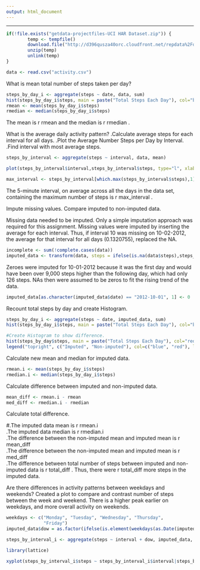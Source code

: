 ```yaml
---
output: html_document
---
```

---
```r
if(!file.exists("getdata-projectfiles-UCI HAR Dataset.zip")) {
        temp <- tempfile()
        download.file("http://d396qusza40orc.cloudfront.net/repdata%2Fdata%2Factivity.zip",temp)
        unzip(temp)
        unlink(temp)
}

data <- read.csv("activity.csv")

```


What is mean total number of steps taken per day?
```r
steps_by_day_i <- aggregate(steps ~ date, data, sum)
hist(steps_by_day_i$steps, main = paste("Total Steps Each Day"), col="blue", xlab="Number of Steps")
rmean <- mean(steps_by_day_i$steps)
rmedian <- median(steps_by_day_i$steps)

```
The  mean  is  r rmean  and the  median  is  r rmedian .

What is the average daily activity pattern?
.Calculate average steps for each interval for all days. 
.Plot the Average Number Steps per Day by Interval. 
.Find interval with most average steps. 


```r
steps_by_interval <- aggregate(steps ~ interval, data, mean)

plot(steps_by_interval$interval,steps_by_interval$steps, type="l", xlab="Interval", ylab="Number of Steps",main="Average Number of Steps per Day by Interval")

max_interval <- steps_by_interval[which.max(steps_by_interval$steps),1]
```

The 5-minute interval, on average across all the days in the data set, containing the maximum number of steps is  r max_interval .

Impute missing values. Compare imputed to non-imputed data.

Missing data needed to be imputed. Only a simple imputation approach was required for this assignment. Missing values were imputed by inserting the average for each interval. Thus, if interval 10 was missing on 10-02-2012, the average for that interval for all days (0.1320755), replaced the NA. 
```r
incomplete <- sum(!complete.cases(data))
imputed_data <- transform(data, steps = ifelse(is.na(data$steps),steps_by_interval$steps[match(data$interval, steps_by_interval$interval)], data$steps))
```

Zeroes were imputed for 10-01-2012 because it was the first day and would have been over 9,000 steps higher than the following day, which had only 126 steps. NAs then were assumed to be zeros to fit the rising trend of the data. 
```r
imputed_data[as.character(imputed_data$date) == "2012-10-01", 1] <- 0
```

Recount total steps by day and create Histogram. 
```r
steps_by_day_i <- aggregate(steps ~ date, imputed_data, sum)
hist(steps_by_day_i$steps, main = paste("Total Steps Each Day"), col="blue", xlab="Number of Steps")

#Create Histogram to show difference. 
hist(steps_by_day$steps, main = paste("Total Steps Each Day"), col="red", xlab="Number of Steps", add=T)
legend("topright", c("Imputed", "Non-imputed"), col=c("blue", "red"), lwd=10)
```

Calculate new mean and median for imputed data. 
```r
rmean.i <- mean(steps_by_day_i$steps)
rmedian.i <- median(steps_by_day_i$steps)
```

Calculate difference between imputed and non-imputed data.
```r
mean_diff <- rmean.i - rmean
med_diff <- rmedian.i - rmedian
```
Calculate total difference.
<!--begin.rcode
total_diff <- sum(steps_by_day_i$steps) - sum(steps_by_day$steps)
end.rcode-->

#.The imputed data mean is  r rmean.i  
.The imputed data median is  r rmedian.i  
.The difference between the non-imputed mean and imputed mean is  r mean_diff  
.The difference between the non-imputed mean and imputed mean is  r med_diff  
.The difference between total number of steps between imputed and non-imputed data is  r total_diff . Thus, there were  r total_diff  more steps in the imputed data.

Are there differences in activity patterns between weekdays and weekends?
Created a plot to compare and contrast number of steps between the week and weekend. There is a higher peak earlier on weekdays, and more overall activity on weekends. 
```r
weekdays <- c("Monday", "Tuesday", "Wednesday", "Thursday", 
              "Friday")
imputed_data$dow = as.factor(ifelse(is.element(weekdays(as.Date(imputed_data$date)),weekdays), "Weekday", "Weekend"))

steps_by_interval_i <- aggregate(steps ~ interval + dow, imputed_data, mean)

library(lattice)

xyplot(steps_by_interval_i$steps ~ steps_by_interval_i$interval|steps_by_interval_i$dow, main="Average Steps per Day by Interval",xlab="Interval", ylab="Steps",layout=c(1,2), type="l")

```

